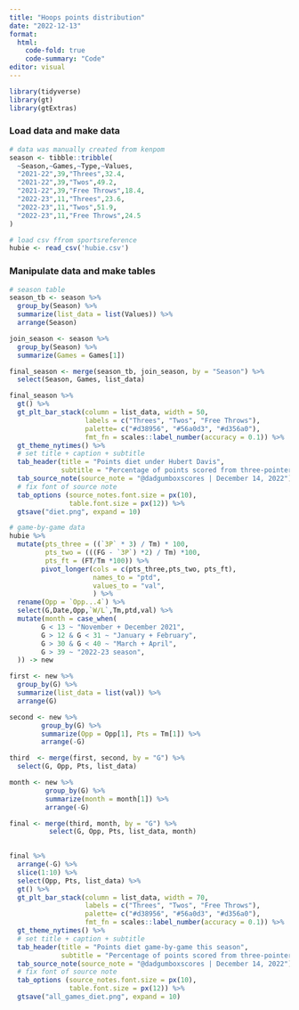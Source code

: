 ```yaml
---
title: "Hoops points distribution"
date: "2022-12-13"
format:
  html:
    code-fold: true
    code-summary: "Code"
editor: visual
---
```


```r
library(tidyverse)
library(gt)
library(gtExtras)
```

### Load data and make data

```r
# data was manually created from kenpom
season <- tibble::tribble(
  ~Season,~Games,~Type,~Values,
  "2021-22",39,"Threes",32.4,
  "2021-22",39,"Twos",49.2,
  "2021-22",39,"Free Throws",18.4,
  "2022-23",11,"Threes",23.6,
  "2022-23",11,"Twos",51.9,
  "2022-23",11,"Free Throws",24.5
)

# load csv ffrom sportsreference
hubie <- read_csv('hubie.csv')
```

### Manipulate data and make tables 

```r
# season table 
season_tb <- season %>%
  group_by(Season) %>%
  summarize(list_data = list(Values)) %>% 
  arrange(Season)

join_season <- season %>% 
  group_by(Season) %>% 
  summarize(Games = Games[1]) 

final_season <- merge(season_tb, join_season, by = "Season") %>% 
  select(Season, Games, list_data) 

final_season %>%
  gt() %>% 
  gt_plt_bar_stack(column = list_data, width = 50,
                   labels = c("Threes", "Twos", "Free Throws"),
                   palette= c("#d38956", "#56a0d3", "#d356a0"),
                   fmt_fn = scales::label_number(accuracy = 0.1)) %>%
  gt_theme_nytimes() %>% 
  # set title + caption + subtitle
  tab_header(title = "Points diet under Hubert Davis",
             subtitle = "Percentage of points scored from three-pointers, two-pointers, and free throws.") %>%
  tab_source_note(source_note = "@dadgumboxscores | December 14, 2022")  %>%
  # fix font of source note
  tab_options (source_notes.font.size = px(10),
               table.font.size = px(12)) %>% 
  gtsave("diet.png", expand = 10)

# game-by-game data
hubie %>% 
  mutate(pts_three = ((`3P` * 3) / Tm) * 100,
         pts_two = (((FG - `3P`) *2) / Tm) *100,
         pts_ft = (FT/Tm *100)) %>% 
        pivot_longer(cols = c(pts_three,pts_two, pts_ft),
                     names_to = "ptd",
                     values_to = "val",
                     ) %>% 
  rename(Opp = `Opp...4`) %>% 
  select(G,Date,Opp,`W/L`,Tm,ptd,val) %>% 
  mutate(month = case_when(
        G < 13 ~ "November + December 2021",
        G > 12 & G < 31 ~ "January + February",
        G > 30 & G < 40 ~ "March + April",
        G > 39 ~ "2022-23 season",
  )) -> new

first <- new %>%
  group_by(G) %>%
  summarize(list_data = list(val)) %>% 
  arrange(G) 

second <- new %>% 
        group_by(G) %>% 
        summarize(Opp = Opp[1], Pts = Tm[1]) %>% 
        arrange(-G) 

third  <- merge(first, second, by = "G") %>% 
  select(G, Opp, Pts, list_data) 

month <- new %>% 
         group_by(G) %>% 
         summarize(month = month[1]) %>% 
         arrange(-G) 

final <- merge(third, month, by = "G") %>% 
          select(G, Opp, Pts, list_data, month) 
      

final %>%
  arrange(-G) %>% 
  slice(1:10) %>% 
  select(Opp, Pts, list_data) %>% 
  gt() %>% 
  gt_plt_bar_stack(column = list_data, width = 70,
                   labels = c("Threes", "Twos", "Free Throws"),
                   palette= c("#d38956", "#56a0d3", "#d356a0"),
                   fmt_fn = scales::label_number(accuracy = 0.1)) %>%
  gt_theme_nytimes() %>% 
  # set title + caption + subtitle
  tab_header(title = "Points diet game-by-game this season",
             subtitle = "Percentage of points scored from three-pointers, two-pointers, and free throws.") %>%
  tab_source_note(source_note = "@dadgumboxscores | December 14, 2022")  %>%
  # fix font of source note
  tab_options (source_notes.font.size = px(10),
               table.font.size = px(12)) %>% 
  gtsave("all_games_diet.png", expand = 10)
```

\
